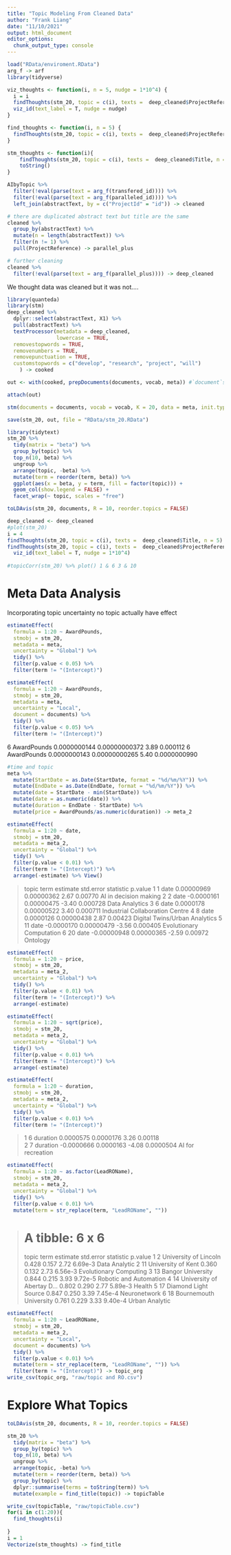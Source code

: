```yaml
---
title: "Topic Modeling From Cleaned Data"
author: "Frank Liang"
date: "11/10/2021"
output: html_document
editor_options: 
  chunk_output_type: console
---
```


```r
load("RData/enviroment.RData")
arg_f -> arf
library(tidyverse)

viz_thoughts <- function(i, n = 5, nudge = 1*10^4) {
  i = i
  findThoughts(stm_20, topic = c(i), texts =  deep_cleaned$ProjectReference, n = n)[[c(2,1)]] %>%
  viz_id(text_label = T, nudge = nudge)
}

find_thoughts <- function(i, n = 5) {
  findThoughts(stm_20, topic = c(i), texts =  deep_cleaned$ProjectReference, n = n)[[c(2,1)]]
}

stm_thoughts <- function(i){
    findThoughts(stm_20, topic = c(i), texts =  deep_cleaned$Title, n = 3)[[c(2,1)]] %>%
    toString()
}

```

```r
AIbyTopic %>%
  filter(!eval(parse(text = arg_f(transfered_id)))) %>%
  filter(!eval(parse(text = arg_f(paralleled_id)))) %>%
  left_join(abstractText, by = c("ProjectId" = "id")) -> cleaned

# there are duplicated abstract text but title are the same
cleaned %>%
  group_by(abstractText) %>%
  mutate(n = length(abstractText)) %>%
  filter(n != 1) %>%
  pull(ProjectReference) -> parallel_plus

# further cleaning
cleaned %>%
  filter(!eval(parse(text = arg_f(parallel_plus)))) -> deep_cleaned
```
We thought data was cleaned but it was not.... 



```r
library(quanteda)
library(stm)
deep_cleaned %>%
  dplyr::select(abstractText, X1) %>%
  pull(abstractText) %>%
  textProcessor(metadata = deep_cleaned, 
                lowercase = TRUE,
  removestopwords = TRUE,
  removenumbers = TRUE,
  removepunctuation = TRUE,
  customstopwords = c("develop", "research", "project", "will")
    ) -> cooked

out <- with(cooked, prepDocuments(documents, vocab, meta)) #`document`s is a value output from textProcessor

attach(out)

stm(documents = documents, vocab = vocab, K = 20, data = meta, init.type = "Spectral", verbose = FALSE) -> stm_20

save(stm_20, out, file = "RData/stm_20.RData")
```

```r
library(tidytext)
stm_20 %>%
  tidy(matrix = "beta") %>%
  group_by(topic) %>%
  top_n(10, beta) %>%
  ungroup %>%
  arrange(topic, -beta) %>%
  mutate(term = reorder(term, beta)) %>%
  ggplot(aes(x = beta, y = term, fill = factor(topic))) +
  geom_col(show.legend = FALSE) + 
  facet_wrap(~ topic, scales = "free")

toLDAvis(stm_20, documents, R = 10, reorder.topics = FALSE)
```

```r
deep_cleaned <- deep_cleaned
#plot(stm_20)
i = 4
findThoughts(stm_20, topic = c(i), texts =  deep_cleaned$Title, n = 5)
findThoughts(stm_20, topic = c(i), texts =  deep_cleaned$ProjectReference, n = 5)[[c(2,1)]] %>%
  viz_id(text_label = T, nudge = 1*10^4)
  
#topicCorr(stm_20) %>% plot() 1 & 6 3 & 10
```

# Meta Data Analysis 
Incorporating topic uncertainty no topic actually have effect 

```r
estimateEffect(
  formula = 1:20 ~ AwardPounds, 
  stmobj = stm_20, 
  metadata = meta, 
  uncertainty = "Global") %>%
  tidy() %>%
  filter(p.value < 0.05) %>%
  filter(term != "(Intercept)")

estimateEffect(
  formula = 1:20 ~ AwardPounds, 
  stmobj = stm_20, 
  metadata = meta, 
  uncertainty = "Local", 
  document = documents) %>%
  tidy() %>%
  filter(p.value < 0.05) %>%
  filter(term != "(Intercept)")
```
6 AwardPounds 0.0000000144 0.00000000372      3.89 0.000112
6 AwardPounds 0.0000000143 0.00000000265      5.40 0.0000000990


```r
#time and topic
meta %>%
  mutate(StartDate = as.Date(StartDate, format = "%d/%m/%Y")) %>%
  mutate(EndDate = as.Date(EndDate, format = "%d/%m/%Y")) %>%
  mutate(date = StartDate - min(StartDate)) %>%
  mutate(date = as.numeric(date)) %>%
  mutate(duration = EndDate - StartDate) %>%
  mutate(price = AwardPounds/as.numeric(duration)) -> meta_2

estimateEffect(
  formula = 1:20 ~ date, 
  stmobj = stm_20, 
  metadata = meta_2, 
  uncertainty = "Global") %>%
  tidy() %>%
  filter(p.value < 0.01) %>%
  filter(term != "(Intercept)") %>%
  arrange(-estimate) %>% View()
```
> topic term     estimate  std.error statistic  p.value
  <int> <chr>       <dbl>      <dbl>     <dbl>    <dbl>
1     1 date   0.00000969 0.00000362      2.67 0.00770 AI in decision making
2     2 date  -0.0000161  0.00000475     -3.40 0.000728 Data Analytics
3     6 date   0.0000178  0.00000522      3.40 0.000711 Industrial Collaboration Centre
4     8 date   0.0000126  0.00000438      2.87 0.00423 Digital Twins/Urban Analytics
5    11 date  -0.0000170  0.00000479     -3.56 0.000405 Evolutionary Computation
6    20 date  -0.00000948 0.00000365     -2.59 0.00972 Ontology

```r
estimateEffect(
  formula = 1:20 ~ price, 
  stmobj = stm_20, 
  metadata = meta_2, 
  uncertainty = "Global") %>%
  tidy() %>%
  filter(p.value < 0.01) %>%
  filter(term != "(Intercept)") %>%
  arrange(-estimate)
```

```r
estimateEffect(
  formula = 1:20 ~ sqrt(price), 
  stmobj = stm_20, 
  metadata = meta_2, 
  uncertainty = "Global") %>%
  tidy() %>%
  filter(p.value < 0.01) %>%
  filter(term != "(Intercept)") %>%
  arrange(-estimate)
```


```r
estimateEffect(
  formula = 1:20 ~ duration, 
  stmobj = stm_20, 
  metadata = meta_2, 
  uncertainty = "Global") %>%
  tidy() %>%
  filter(p.value < 0.01) %>%
  filter(term != "(Intercept)")
```
> 1     6 duration  0.0000575 0.0000176      3.26 0.00118  
  2     7 duration -0.0000666 0.0000163     -4.08 0.0000504 AI for recreation

```r
estimateEffect(
  formula = 1:20 ~ as.factor(LeadROName), 
  stmobj = stm_20, 
  metadata = meta_2, 
  uncertainty = "Global") %>%
  tidy() %>%
  filter(p.value < 0.01) %>%
  mutate(term = str_replace(term, "LeadROName", ""))
```
> # A tibble: 6 x 6
topic term                     estimate std.error statistic  p.value
  <int> <chr>                       <dbl>     <dbl>     <dbl>    <dbl>
1     2 University of Lincoln       0.428     0.157      2.72  6.69e-3 Data Analytic 
2    11 University of Kent          0.360     0.132      2.73  6.56e-3 Evolutionary Computing
3    13 Bangor University           0.844     0.215      3.93  9.72e-5 Robotic and Automation
4    14 University of Abertay D…    0.802     0.290      2.77  5.89e-3 Health
5    17 Diamond Light Source        0.847     0.250      3.39  7.45e-4 Neuronetwork
6    18 Bournemouth University      0.761     0.229      3.33  9.40e-4 Urban Analytic


```r
estimateEffect(
  formula = 1:20 ~ LeadROName, 
  stmobj = stm_20, 
  metadata = meta_2, 
  uncertainty = "Local", 
  document = documents) %>%
  tidy() %>%
  filter(p.value < 0.01) %>%
  mutate(term = str_replace(term, "LeadROName", "")) %>%
  filter(term != "(Intercept)") -> topic_org
write_csv(topic_org, "raw/topic and RO.csv")
```

# Explore What Topics
```r
toLDAvis(stm_20, documents, R = 10, reorder.topics = FALSE)

stm_20 %>%
  tidy(matrix = "beta") %>%
  group_by(topic) %>%
  top_n(10, beta) %>%
  ungroup %>%
  arrange(topic, -beta) %>%
  mutate(term = reorder(term, beta)) %>%
  group_by(topic) %>%
  dplyr::summarise(terms = toString(term)) %>%
  mutate(example = find_title(topic)) -> topicTable

write_csv(topicTable, "raw/topicTable.csv")
for(i in c(1:20)){
  find_thoughts(i)
  
}
i = 1
Vectorize(stm_thoughts) -> find_title
```

